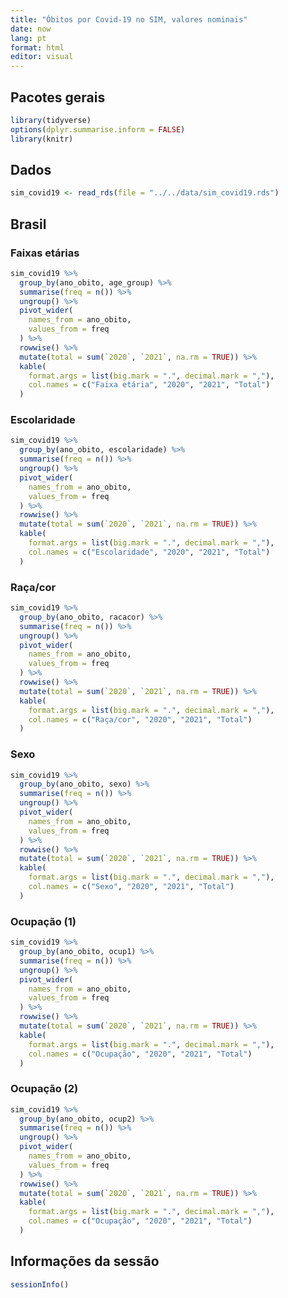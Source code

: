 ```yaml
---
title: "Óbitos por Covid-19 no SIM, valores nominais"
date: now
lang: pt
format: html
editor: visual
---
```


## Pacotes gerais

```r
library(tidyverse)
options(dplyr.summarise.inform = FALSE)
library(knitr)
```

## Dados

```r
sim_covid19 <- read_rds(file = "../../data/sim_covid19.rds")
```

## Brasil

### Faixas etárias

```r
sim_covid19 %>%
  group_by(ano_obito, age_group) %>%
  summarise(freq = n()) %>%
  ungroup() %>%
  pivot_wider(
    names_from = ano_obito,
    values_from = freq
  ) %>%
  rowwise() %>%
  mutate(total = sum(`2020`, `2021`, na.rm = TRUE)) %>%
  kable(
    format.args = list(big.mark = ".", decimal.mark = ","), 
    col.names = c("Faixa etária", "2020", "2021", "Total")
  )
```

### Escolaridade

```r
sim_covid19 %>%
  group_by(ano_obito, escolaridade) %>%
  summarise(freq = n()) %>%
  ungroup() %>%
  pivot_wider(
    names_from = ano_obito,
    values_from = freq
  ) %>%
  rowwise() %>%
  mutate(total = sum(`2020`, `2021`, na.rm = TRUE)) %>%
  kable(
    format.args = list(big.mark = ".", decimal.mark = ","), 
    col.names = c("Escolaridade", "2020", "2021", "Total")
  )
```

### Raça/cor

```r
sim_covid19 %>%
  group_by(ano_obito, racacor) %>%
  summarise(freq = n()) %>%
  ungroup() %>%
  pivot_wider(
    names_from = ano_obito,
    values_from = freq
  ) %>%
  rowwise() %>%
  mutate(total = sum(`2020`, `2021`, na.rm = TRUE)) %>%
  kable(
    format.args = list(big.mark = ".", decimal.mark = ","), 
    col.names = c("Raça/cor", "2020", "2021", "Total")
  )
```

### Sexo

```r
sim_covid19 %>%
  group_by(ano_obito, sexo) %>%
  summarise(freq = n()) %>%
  ungroup() %>%
  pivot_wider(
    names_from = ano_obito,
    values_from = freq
  ) %>%
  rowwise() %>%
  mutate(total = sum(`2020`, `2021`, na.rm = TRUE)) %>%
  kable(
    format.args = list(big.mark = ".", decimal.mark = ","), 
    col.names = c("Sexo", "2020", "2021", "Total")
  )
```

### Ocupação (1)

```r
sim_covid19 %>%
  group_by(ano_obito, ocup1) %>%
  summarise(freq = n()) %>%
  ungroup() %>%
  pivot_wider(
    names_from = ano_obito,
    values_from = freq
  ) %>%
  rowwise() %>%
  mutate(total = sum(`2020`, `2021`, na.rm = TRUE)) %>%
  kable(
    format.args = list(big.mark = ".", decimal.mark = ","), 
    col.names = c("Ocupação", "2020", "2021", "Total")
  )
```

### Ocupação (2)

```r
sim_covid19 %>%
  group_by(ano_obito, ocup2) %>%
  summarise(freq = n()) %>%
  ungroup() %>%
  pivot_wider(
    names_from = ano_obito,
    values_from = freq
  ) %>%
  rowwise() %>%
  mutate(total = sum(`2020`, `2021`, na.rm = TRUE)) %>%
  kable(
    format.args = list(big.mark = ".", decimal.mark = ","), 
    col.names = c("Ocupação", "2020", "2021", "Total")
  )
```

## Informações da sessão

```r
sessionInfo()
```
